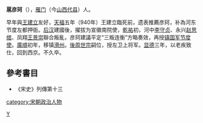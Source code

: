 '''扈彦珂'''（{{bd|886年||960年|catIdx=H}}），[[雁门|雁门]]（今[[山西|山西]][[代县|代县]]）人。

早年與[[王建立|王建立]]友好，[[天福_(后晋)|天福]]五年（940年）王建立臨死前，遗表推薦彦珂，补為河东节度左都押衙。[[后汉|后汉]]建國後，擢拔为宣徽南院使，[[乾祐_(后汉)|乾祐]]初，河中[[李守贞|李守贞]]、永兴[[赵思绾|赵思绾]]、凤翔[[王景崇_(五代)|王景崇]]聯合叛亂，彦珂建議平定“三叛连衡”方略奏效，再授[[镇国军节度使|镇国军节度使]]。[[廣順|廣順]]初年，移镇[[滑州|滑州]]。[[後周世宗|後周世宗]]嗣位，授左卫上将军。[[显德|显德]]三年，以老疾致仕，回到西京。不久卒。

==參考書目==
*《宋史》列傳第十三

{{DEFAULTSORT:H}}
[[Category:扈姓|Y]]
[[category:宋朝政治人物|category:宋朝政治人物]]